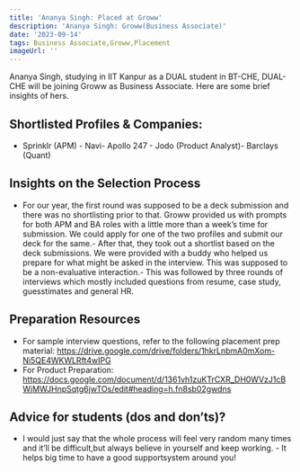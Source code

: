 ```yaml
---
title: 'Ananya Singh: Placed at Groww'
description: 'Ananya Singh: Groww(Business Associate)'
date: '2023-09-14'
tags: Business Associate,Groww,Placement
imageUrl: ''
---
```


Ananya Singh, studying in IIT Kanpur as a DUAL student in BT-CHE, DUAL-CHE will be joining Groww as Business Associate. Here are some brief insights of hers.

## Shortlisted Profiles & Companies:
- Sprinklr (APM) - Navi- Apollo 247 - Jodo (Product Analyst)- Barclays (Quant)

## Insights on the Selection Process
- For our year, the first round was supposed to be a deck submission and there was no shortlisting prior to that. Groww provided us with prompts for both APM and BA roles with a little more than a week’s time for submission. We could apply for one of the two profiles and submit our deck for the same.- After that, they took out a shortlist based on the deck submissions. We were provided with a buddy who helped us prepare for what might be asked in the interview. This was supposed to be a non-evaluative interaction.- This was followed by three rounds of interviews which mostly included questions from resume, case study, guesstimates and general HR.

##  Preparation Resources
- For sample interview questions, refer to the following placement prep material:
https://drive.google.com/drive/folders/1hkrLnbmA0mXom-Ni5QE4WKWLRft4wIPG
- For Product Preparation:
https://docs.google.com/document/d/1361vh1zuKTrCXR_DH0WVzJ1cBWjMWJHnpSqtg6jwTOs/edit#heading=h.fn8sb02gwdns

## Advice for students (dos and don’ts)? 
- I would just say that the whole process will feel very random many times and it’ll be difficult,but always believe in yourself and keep working. - It helps big time to have a good supportsystem around you!

